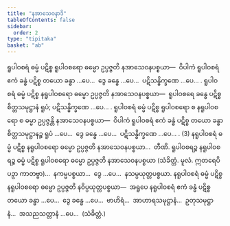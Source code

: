 ```yaml
---
title: "နအာသေဝနာဒိ"
tableOfContents: false
sidebar:
  order: 2
type: "tipitaka"
basket: "ab"
---
```



<DynamicBreadcrumb />

<Division number="234">

<Paragraph number="4593">
ရူပါဝစရံ ဓမ္မံ ပဋိစ္စ ရူပါဝစရော ဓမ္မော ဥပ္ပဇ္ဇတိ နအာသေဝနပစ္စယာ—  ဝိပါကံ ရူပါဝစရံ ဧကံ ခန္ဓံ ပဋိစ္စ တယော ခန္ဓာ …ပေ…  ဒွေ ခန္ဓေ …ပေ…  ပဋိသန္ဓိက္ခဏေ …ပေ… . ရူပါဝစရံ ဓမ္မံ ပဋိစ္စ နရူပါဝစရော ဓမ္မော ဥပ္ပဇ္ဇတိ နအာသေဝနပစ္စယာ—  ရူပါဝစရေ ခန္ဓေ ပဋိစ္စ စိတ္တသမုဋ္ဌာနံ ရူပံ; ပဋိသန္ဓိက္ခဏေ …ပေ… . ရူပါဝစရံ ဓမ္မံ ပဋိစ္စ ရူပါဝစရော စ နရူပါဝစရော စ ဓမ္မာ ဥပ္ပဇ္ဇန္တိ နအာသေဝနပစ္စယာ—  ဝိပါကံ ရူပါဝစရံ ဧကံ ခန္ဓံ ပဋိစ္စ တယော ခန္ဓာ စိတ္တသမုဋ္ဌာနဉ္စ ရူပံ …ပေ…  ဒွေ ခန္ဓေ …ပေ…  ပဋိသန္ဓိက္ခဏေ …ပေ… . (3)
</Paragraph>

<Paragraph number="4594">
နရူပါဝစရံ ဓမ္မံ ပဋိစ္စ နရူပါဝစရော ဓမ္မော ဥပ္ပဇ္ဇတိ နအာသေဝနပစ္စယာ…  တီဏိ.
</Paragraph>

<Paragraph number="4595">
ရူပါဝစရဉ္စ နရူပါဝစရဉ္စ ဓမ္မံ ပဋိစ္စ ရူပါဝစရော ဓမ္မော ဥပ္ပဇ္ဇတိ နအာသေဝနပစ္စယာ (သံခိတ္တံ. မူလံ. ဣတရေပိ ပဉှာ ကာတဗ္ဗာ)…  နကမ္မပစ္စယာ…  ဒွေ …ပေ…  နသမ္ပယုတ္တပစ္စယာ.
</Paragraph>

</Division>
<Division number="235">

<Paragraph number="4596">
နရူပါဝစရံ ဓမ္မံ ပဋိစ္စ နရူပါဝစရော ဓမ္မော ဥပ္ပဇ္ဇတိ နဝိပ္ပယုတ္တပစ္စယာ—  အရူပေ နရူပါဝစရံ ဧကံ ခန္ဓံ ပဋိစ္စ တယော ခန္ဓာ …ပေ…  ဒွေ ခန္ဓေ …ပေ…  ဗာဟိရံ…  အာဟာရသမုဋ္ဌာနံ…  ဥတုသမုဋ္ဌာနံ…  အသညသတ္တာနံ …ပေ…  (သံခိတ္တံ.)
</Paragraph>
</Division>